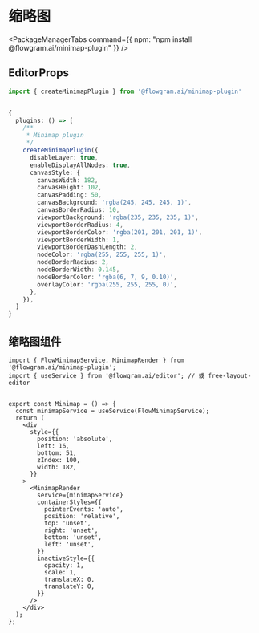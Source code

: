 # 缩略图


<PackageManagerTabs command={{
  npm: "npm install @flowgram.ai/minimap-plugin"
}} />


## EditorProps

```ts pure
import { createMinimapPlugin } from '@flowgram.ai/minimap-plugin'


{
  plugins: () => [
    /**
     * Minimap plugin
     */
    createMinimapPlugin({
      disableLayer: true,
      enableDisplayAllNodes: true,
      canvasStyle: {
        canvasWidth: 182,
        canvasHeight: 102,
        canvasPadding: 50,
        canvasBackground: 'rgba(245, 245, 245, 1)',
        canvasBorderRadius: 10,
        viewportBackground: 'rgba(235, 235, 235, 1)',
        viewportBorderRadius: 4,
        viewportBorderColor: 'rgba(201, 201, 201, 1)',
        viewportBorderWidth: 1,
        viewportBorderDashLength: 2,
        nodeColor: 'rgba(255, 255, 255, 1)',
        nodeBorderRadius: 2,
        nodeBorderWidth: 0.145,
        nodeBorderColor: 'rgba(6, 7, 9, 0.10)',
        overlayColor: 'rgba(255, 255, 255, 0)',
      },
    }),
  ]
}
```

## 缩略图组件

```tsx pure
import { FlowMinimapService, MinimapRender } from '@flowgram.ai/minimap-plugin';
import { useService } from '@flowgram.ai/editor'; // 或 free-layout-editor


export const Minimap = () => {
  const minimapService = useService(FlowMinimapService);
  return (
    <div
      style={{
        position: 'absolute',
        left: 16,
        bottom: 51,
        zIndex: 100,
        width: 182,
      }}
    >
      <MinimapRender
        service={minimapService}
        containerStyles={{
          pointerEvents: 'auto',
          position: 'relative',
          top: 'unset',
          right: 'unset',
          bottom: 'unset',
          left: 'unset',
        }}
        inactiveStyle={{
          opacity: 1,
          scale: 1,
          translateX: 0,
          translateY: 0,
        }}
      />
    </div>
  );
};

```
